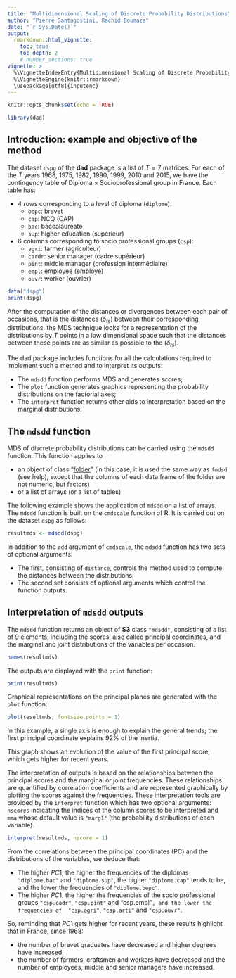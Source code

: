 ---
title: "Multidimensional Scaling of Discrete Probability Distributions"
author: "Pierre Santagostini, Rachid Boumaza"
date: "`r Sys.Date()`"
output:
  rmarkdown::html_vignette:
    toc: true
    toc_depth: 2
    # number_sections: true
vignette: >
  %\VignetteIndexEntry{Multidimensional Scaling of Discrete Probability Distributions}
  %\VignetteEngine{knitr::rmarkdown}
  \usepackage[utf8]{inputenc}
---

```{r setup, include=FALSE}
knitr::opts_chunk$set(echo = TRUE)
```

```{r loadpkg, message=FALSE}
library(dad)
```

## Introduction: example and objective of the method

The dataset `dspg` of the **dad** package is a list of $T = 7$ matrices. For each of the $T$ years 1968, 1975, 1982, 1990, 1999, 2010 and 2015, we have the contingency table of Diploma $\times$ Socioprofessional group in France. Each table has:

* 4 rows corresponding to a level of diploma (`diplome`):
  + `bepc`: brevet
  + `cap`: NCQ (CAP)
  + `bac`: baccalaureate
  + `sup`: higher education (supérieur)
* 6 columns corresponding to socio professional groups (`csp`):
  + `agri`: farmer (agriculteur)
  + `cardr`: senior manager (cadre supérieur)
  + `pint`: middle manager (profession intermédiaire)
  + `empl`: employee (employé)
  + `ouvr`: worker (ouvrier)


```{r load_data}
data("dspg")
print(dspg)
```

After the computation of the distances or divergences between each pair of occasions, that is the distances $(\delta_{ts})$ between their corresponding distributions, the MDS technique looks for a representation of the distributions by $T$ points in a low dimensional space such that the distances between these points are as similar as possible to the $(\delta_{ts})$.

The dad package includes functions for all the calculations required to implement such a method and to interpret its outputs:

* The `mdsdd` function performs MDS and generates scores;
* The `plot` function generates graphics representing the probability distributions on the factorial axes;
* The `interpret` function returns other aids to interpretation based on the marginal distributions.

<!-- Given $T$ discrete probability distributions and $(\delta_{ts})_{1 \le t,s \le T}$ the distances/divergences between each pair of them, the MDS technique looks for a representation of the densities by $T$ points in a low dimensional space such as the distances between these points are as similar as possible to the $(\delta_{ts})$. -->

<!-- The **dad** package includes functions for all the calculations required to implement such a method and to interpret its outputs: -->

<!-- * The `mdsdd` function performs MDS and generates scores; -->
<!-- * The `plot` function generates graphics representing the densities on the factorial axes; -->
<!-- * The `interpret` function returns other aids to interpretation based on the moments of the variables. -->

<!-- For the analysis of continuous probability distributions, see [MDS of probability densities](mds-densities.html) -->

## The `mdsdd` function

MDS of discrete probability distributions can be carried using the `mdsdd` function. This function applies to

* an object of class "[folder](dad-intro.html)" (in this case, it is used the same way as `fmdsd` (see help), except that the columns of each data frame of the folder are not numeric, but factors)
* or a list of arrays (or a list of tables).

The following example shows the application of `mdsdd` on a list of arrays.
The `mdsdd` function is built on the `cmdscale` function of R.
It is carried out on the dataset `dspg` as follows:
```{r mds, results='hide', fig.height=3, fig.width=3.5}
resultmds <- mdsdd(dspg)
```

In addition to the `add` argument of `cmdscale`, the `mdsdd` function has two sets of optional arguments:

* The first, consisting of `distance`, controls the method used to compute the distances between the distributions.
* The second set consists of optional arguments which control the function outputs.

## Interpretation of `mdsdd` outputs

<!-- ```{r fig.height = 3.5, fig.width = 3.5} -->
<!-- resultmds <- mdsdd(dspg) -->
<!-- ``` -->

The `mdsdd` function returns an object of **S3** class `"mdsdd"`, consisting of a list of 9 elements, including the scores, also called principal coordinates, and the marginal and joint distributions of the variables per occasion.

```{r}
names(resultmds)
```

The outputs are displayed with the `print` function:

```{r}
print(resultmds)
```

Graphical representations on the principal planes are generated with the `plot` function:

```{r fig.height = 3, fig.width = 4.5}
plot(resultmds, fontsize.points = 1)
```

In this example, a single axis is enough to explain the general trends; the first principal coordinate explains 92% of the inertia.

This graph shows an evolution of the value of the first principal score, which gets higher for recent years.

The interpretation of outputs is based on the relationships between the principal scores and the marginal or joint frequencies. These relationships are quantified by correlation coefficients and are represented graphically by plotting the scores against the frequencies. These interpretation tools are provided by the `interpret` function which has two optional arguments: `nscores` indicating the indices of the column scores to be interpreted and `mma` whose default value is `"marg1"` (the probability distributions of each variable).

```{r fig.height = 4.5, fig.width = 8.8}
interpret(resultmds, nscore = 1)
```

From the correlations between the principal coordinates (PC) and the distributions of the variables, we deduce that:

* The higher $PC1$, the higher the frequencies of the diplomas `"diplome.bac"` and `"diplome.sup"`, the higher `"diplome.cap"` tends to be, and the lower the frequencies of `"diplome.bepc"`.
* The higher $PC1$, the higher the frequencies of the socio professional groups `"csp.cadr"`, `"csp.pint"` and "csp.empl"`, and the lower the frequencies of  "csp.agri"`, `"csp.arti"` and `"csp.ouvr"`.

So, reminding that $PC1$ gets higher for recent years, these results highlight that in France, since 1968:

* the number of brevet graduates have decreased and higher degrees have increased,
* the number of farmers, craftsmen and workers have decreased and the number of employees, middle and senior managers have increased.
